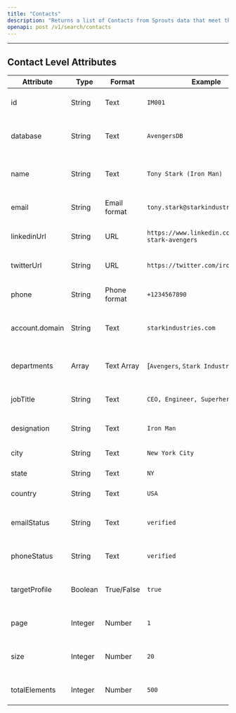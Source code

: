 ```yaml
---
title: "Contacts"
description: "Returns a list of Contacts from Sprouts data that meet the specified search criteria"
openapi: post /v1/search/contacts
---
```

---
## Contact Level Attributes
| Attribute        | Type       | Format           | Example                             | Description                                  |
|------------------|------------|------------------|-------------------------------------|----------------------------------------------|
| id               | String     | Text             | `IM001`                              | Unique identifier for Iron Man                |
| database         | String     | Text             | `AvengersDB`                        | Database storing Iron Man`s information      |
| name             | String     | Text             | `Tony Stark (Iron Man)`              | Full name and superhero alias                |
| email            | String     | Email format     | `tony.stark@starkindustries.com`   | Email address of Tony Stark                  |
| linkedinUrl      | String     | URL              | `https://www.linkedin.com/in/tony-stark-avengers`       | LinkedIn profile URL of Tony Stark  |
| twitterUrl       | String     | URL              | `https://twitter.com/iron_man`      | Twitter profile URL of Iron Man              |
| phone            | String     | Phone format     | `+1234567890`                       | Phone number of Tony Stark                   |
| account.domain   | String     | Text             | `starkindustries.com`               | Domain associated with Stark Industries       |
| departments      | Array      | Text Array       | [`Avengers`, `Stark Industries`]    | Organizations Tony Stark is associated with  |
| jobTitle         | String     | Text             | `CEO, Engineer, Superhero`           | Job roles and superhero title                |
| designation      | String     | Text             | `Iron Man`                          | Specific designation as Iron Man             |
| city             | String     | Text             | `New York City`                     | City of residence                            |
| state            | String     | Text             | `NY`                                | State or region                              |
| country          | String     | Text             | `USA`                               | Country of residence                         |
| emailStatus      | String     | Text             | `verified`                            | Status of Tony Stark`s email account         |
| phoneStatus      | String     | Text             | `verified`                            | Status of Tony Stark`s phone                 |
| targetProfile    | Boolean    | True/False       | `true`                                | Indicates if Tony Stark`s profile is targeted|
| page             | Integer    | Number           | `1`                                   | Current page number in database              |
| size             | Integer    | Number           | `20`                                  | Number of records displayed per page         |
| totalElements    | Integer    | Number           | `500`                                 | Total number of records for Iron Man         |
